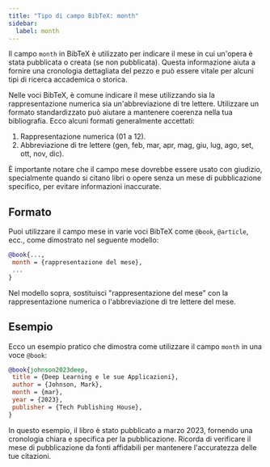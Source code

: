 ```yaml
---
title: "Tipo di campo BibTeX: month"  
sidebar:  
  label: month  
---
```



Il campo `month` in BibTeX è utilizzato per indicare il mese in cui un'opera è stata pubblicata o creata (se non pubblicata). Questa informazione aiuta a fornire una cronologia dettagliata del pezzo e può essere vitale per alcuni tipi di ricerca accademica o storica.

<CiteDrive />

Nelle voci BibTeX, è comune indicare il mese utilizzando sia la rappresentazione numerica sia un'abbreviazione di tre lettere. Utilizzare un formato standardizzato può aiutare a mantenere coerenza nella tua bibliografia. Ecco alcuni formati generalmente accettati:

1. Rappresentazione numerica (01 a 12).
2. Abbreviazione di tre lettere (gen, feb, mar, apr, mag, giu, lug, ago, set, ott, nov, dic).

È importante notare che il campo mese dovrebbe essere usato con giudizio, specialmente quando si citano libri o opere senza un mese di pubblicazione specifico, per evitare informazioni inaccurate.

## Formato

Puoi utilizzare il campo mese in varie voci BibTeX come `@book`, `@article`, ecc., come dimostrato nel seguente modello:

```bibtex
@book{...,
 month = {rappresentazione del mese},
 ... 
}
```

Nel modello sopra, sostituisci "rappresentazione del mese" con la rappresentazione numerica o l'abbreviazione di tre lettere del mese.

## Esempio

Ecco un esempio pratico che dimostra come utilizzare il campo `month` in una voce `@book`:

```bibtex
@book{johnson2023deep,
 title = {Deep Learning e le sue Applicazioni},
 author = {Johnson, Mark},
 month = {mar},
 year = {2023},
 publisher = {Tech Publishing House},
}
```

In questo esempio, il libro è stato pubblicato a marzo 2023, fornendo una cronologia chiara e specifica per la pubblicazione. Ricorda di verificare il mese di pubblicazione da fonti affidabili per mantenere l'accuratezza delle tue citazioni.
